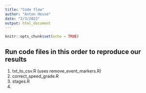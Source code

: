 ```yaml
---
title: "Code flow"
author: "Anton Hesse"
date: "2/3/2022"
output: html_document
---
```


```r
knitr::opts_chunk$set(echo = TRUE)
```

## Run code files in this order to reproduce our results

1. txt_to_csv.R (uses remove_event_markers.R)
2. correct_speed_grade.R
3. stages.R
4.